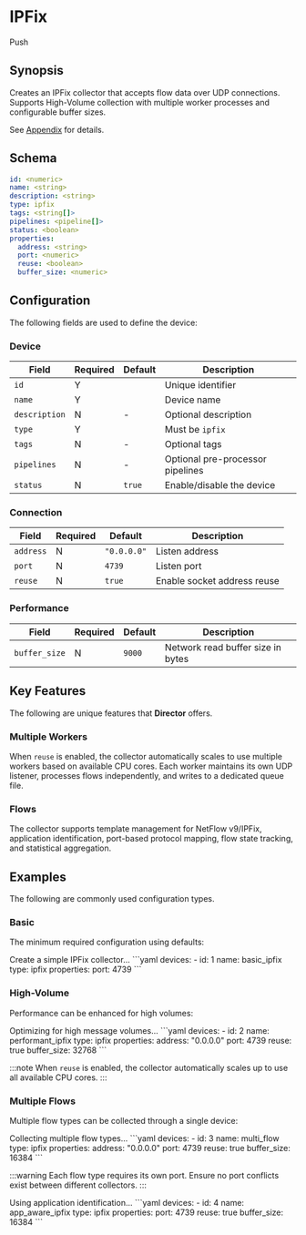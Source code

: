 
# IPFix

<span className="theme-doc-version-badge badge badge--secondary">Push</span>

## Synopsis

Creates an IPFix collector that accepts flow data over UDP connections. Supports High-Volume collection with multiple worker processes and configurable buffer sizes.

See [Appendix](/appendix.mdx#ipfix) for details.

## Schema

```yaml {1,2,4}
id: <numeric>
name: <string>
description: <string>
type: ipfix
tags: <string[]>
pipelines: <pipeline[]>
status: <boolean>
properties:
  address: <string>
  port: <numeric>
  reuse: <boolean>
  buffer_size: <numeric>
```

## Configuration

The following fields are used to define the device:

### Device

|Field|Required|Default|Description|
|---|---|---|---|
|`id`|Y||Unique identifier|
|`name`|Y||Device name|
|`description`|N|-|Optional description|
|`type`|Y||Must be `ipfix`|
|`tags`|N|-|Optional tags|
|`pipelines`|N|-|Optional pre-processor pipelines|
|`status`|N|`true`|Enable/disable the device|

### Connection

|Field|Required|Default|Description|
|---|---|---|---|
|`address`|N|`"0.0.0.0"`|Listen address|
|`port`|N|`4739`|Listen port|
|`reuse`|N|`true`|Enable socket address reuse|

### Performance

|Field|Required|Default|Description|
|---|---|---|---|
|`buffer_size`|N|`9000`|Network read buffer size in bytes|

## Key Features

The following are unique features that **Director** offers.

### Multiple Workers

When `reuse` is enabled, the collector automatically scales to use multiple workers based on available CPU cores. Each worker maintains its own UDP listener, processes flows independently, and writes to a dedicated queue file.

### Flows

The collector supports template management for NetFlow v9/IPFix, application identification, port-based protocol mapping, flow state tracking, and statistical aggregation.

## Examples

The following are commonly used configuration types.

### Basic

The minimum required configuration using defaults:

<ExampleGrid>
  <CommentCol>
    Create a simple IPFix collector...
  </CommentCol>
  <CodeCol>
    ```yaml
    devices:
      - id: 1
        name: basic_ipfix
        type: ipfix
        properties:
          port: 4739
    ```
  </CodeCol>
</ExampleGrid>

### High-Volume

Performance can be enhanced for high volumes:

<ExampleGrid>
  <CommentCol>
    Optimizing for high message volumes...
  </CommentCol>
  <CodeCol>
    ```yaml
    devices:
      - id: 2
        name: performant_ipfix
        type: ipfix
        properties:
          address: "0.0.0.0"
          port: 4739
          reuse: true
          buffer_size: 32768
    ```
  </CodeCol>
</ExampleGrid>

:::note
When `reuse` is enabled, the collector automatically scales up to use all available CPU cores.
:::

### Multiple Flows

Multiple flow types can be collected through a single device:

<ExampleGrid>
  <CommentCol>
    Collecting multiple flow types...
  </CommentCol>
  <CodeCol>
    ```yaml
    devices:
      - id: 3
        name: multi_flow
        type: ipfix
        properties:
          address: "0.0.0.0"
          port: 4739
          reuse: true
          buffer_size: 16384
    ```
  </CodeCol>
</ExampleGrid>

:::warning
Each flow type requires its own port. Ensure no port conflicts exist between different collectors.
:::

<AppProtocols />

<ExampleGrid>
  <CommentCol>
    Using application identification...
  </CommentCol>
  <CodeCol>
    ```yaml
    devices:
      - id: 4
        name: app_aware_ipfix
        type: ipfix
        properties:
          port: 4739
          reuse: true
          buffer_size: 16384
    ```
  </CodeCol>
</ExampleGrid>
